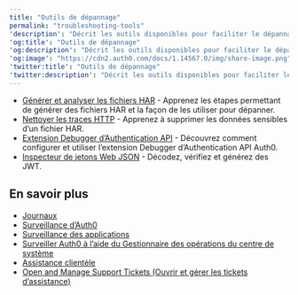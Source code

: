 ```yaml
---
title: "Outils de dépannage"
permalink: "troubleshooting-tools"
'description': "Décrit les outils disponibles pour faciliter le dépannage."
'og:title': "Outils de dépannage"
'og:description': "Décrit les outils disponibles pour faciliter le dépannage."
'og:image': "https://cdn2.auth0.com/docs/1.14567.0/img/share-image.png"
'twitter:title': "Outils de dépannage"
'twitter:description': "Décrit les outils disponibles pour faciliter le dépannage."
---
```


* [Générer et analyser les fichiers HAR](/docs/fr-ca/troubleshoot/troubleshooting-tools/generate-and-analyze-har-files) - Apprenez les étapes permettant de générer des fichiers HAR et la façon de les utiliser pour dépanner.
* [Nettoyer les traces HTTP](/docs/fr-ca/troubleshoot/troubleshooting-tools/sanitize-http-traces) - Apprenez à supprimer les données sensibles d’un fichier HAR.
* [Extension Debugger d’Authentication API](/docs/fr-ca/customize/extensions/authentication-api-debugger-extension) - Découvrez comment configurer et utiliser l’extension Debugger d’Authentication API Auth0.
* [Inspecteur de jetons Web JSON](https://jwt.io/) - Décodez, vérifiez et générez des <Tooltip href="/docs/docs/fr-ca/glossary?term=json-web-token" tip="Jeton Web JSON (JWT)
Format standard de jeton d’ID (et souvent de jeton d’accès) utilisé pour représenter en toute sécurité des demandes entre deux parties." cta="Voir le glossaire">JWT</Tooltip>.

## En savoir plus

* [Journaux](/docs/fr-ca/deploy-monitor/logs)
* [Surveillance d’Auth0](/docs/fr-ca/deploy-monitor/monitor)
* [Surveillance des applications](/docs/fr-ca/deploy-monitor/monitor/monitor-applications)
* [Surveiller Auth0 à l’aide du Gestionnaire des opérations du centre de système](/docs/fr-ca/deploy-monitor/monitor/monitor-using-scom)
* [Assistance clientèle](/docs/fr-ca/troubleshoot/customer-support)
* [Open and Manage Support Tickets (Ouvrir et gérer les tickets d’assistance)](/docs/fr-ca/troubleshoot/customer-support/open-and-manage-support-tickets)